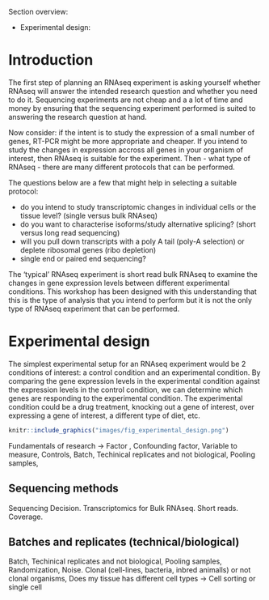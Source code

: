 Section overview:

- Experimental design: 





# Introduction

The first step of planning an RNAseq experiment is asking yourself whether RNAseq will answer the intended research question and whether you need to do it. Sequencing experiments are not cheap and a a lot of time and money by ensuring that the sequencing experiment performed is suited to answering the research question at hand. 

Now consider: if the intent is to study the expression of a small number of genes, RT-PCR might be more appropriate and cheaper. If you intend to study the changes in expression accross all genes in your organism of interest, then RNAseq is suitable for the experiment. Then - what type of RNAseq - there are many different protocols that can be performed.

The questions below are a few that might help in selecting a suitable protocol:

- do you intend to study transcriptomic changes in individual cells or the tissue level? (single versus bulk RNAseq)
- do you want to characterise isoforms/study alternative splicing? (short versus long read sequencing)
- will you pull down transcripts with a poly A tail (poly-A selection) or deplete ribosomal genes (ribo depletion)
- single end or paired end sequencing?


The 'typical' RNAseq experiment is short read bulk RNAseq to examine the changes in gene expression levels between different experimental conditions. This workshop has been designed with this understanding that this is the type of analysis that you intend to perform but it is not the only type of RNAseq experiment that can be performed.


# Experimental design

The simplest experimental setup for an RNAseq experiment would be 2 conditions of interest: a control condition and an experimental condition. By comparing the gene expression levels in the experimental condition against the expression levels in the control condition, we can determine which genes are responding to the experimental condition. The experimental condition could be a drug treatment, knocking out a gene of interest, over expressing a gene of interest, a different type of diet, etc.


```r
knitr::include_graphics("images/fig_experimental_design.png")
```

Fundamentals of research -> Factor , Confounding factor, Variable to measure, Controls, Batch, Techinical replicates and not biological, Pooling samples, 


## Sequencing methods

Sequencing Decision. Transcriptomics for Bulk RNAseq. Short reads. Coverage.


## Batches and replicates (technical/biological)


Batch, Techinical replicates and not biological, Pooling samples, Randomization, Noise. Clonal (cell-lines, bacteria, inbred animalls) or not clonal organisms, Does my tissue has different cell types -> Cell sorting or single cell

